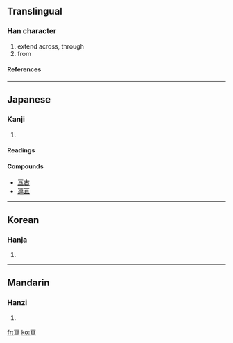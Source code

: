 {{see|亙}}<!-- may be replaced by zh-forms -->

==Translingual==
===Han character===
{{Han char|rn=7|rad=二|as=04|sn=6|four=|canj=一日一 (MAM)|ids=⿳[[一]][[日]][[一]]}}
# extend across, through
# from
====References====
{{Han ref|kx=0087.040|dkj=00262|dj=0183.100|hdz=10017.160|uh=4E98|ud=20120}}
----

==Japanese==
===Kanji===
{{ja-kanji|grade=|rs=二04}}
# {{defn|Japanese}}
====Readings====
{{ja-readings|on=[[せん]] (sen), [[かん]] (kan), [[こう]] (kō)|kun=[[もとめる]] (motomeru), [[わたる]] ([[亘る]], wataru)}}
====Compounds====
*[[亘古]]
*[[連亘]]
----
==Korean==
===Hanja===
{{ko-hanja|hangeul=[[선]], [[환]]|rv=seon, hwan|mr=sŏn, hwan}}
# {{defn|Korean}}
----
==Mandarin==
===Hanzi===
{{cmn-hanzi|pin=[[gèn]] ([[gen4]])|wg=ken<sup>4</sup>}}
# {{defn|Mandarin}}

[[fr:亘]]
[[ko:亘]]